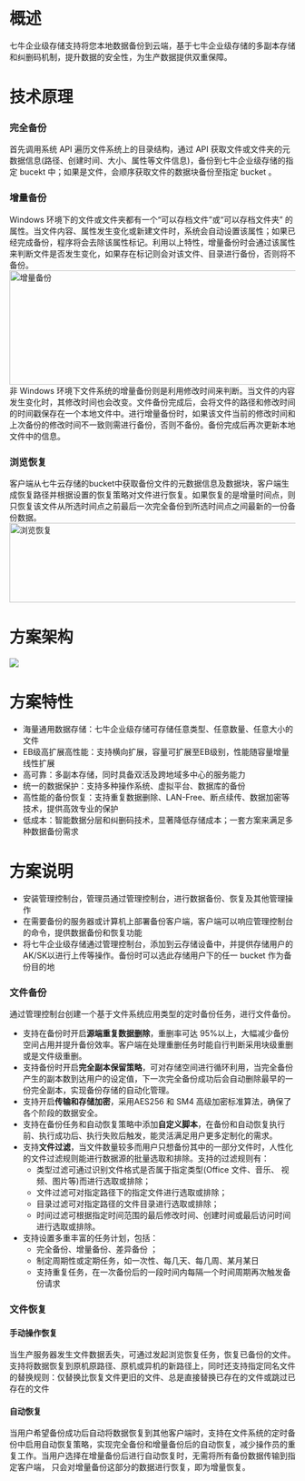 # 概述
七牛企业级存储支持将您本地数据备份到云端，基于七牛企业级存储的多副本存储和纠删码机制，提升数据的安全性，为生产数据提供双重保障。

# 技术原理

### **完全备份**

首先调用系统 API 遍历文件系统上的目录结构，通过 API 获取文件或文件夹的元数据信息(路径、创建时间、大小、属性等文件信息)，备份到七牛企业级存储的指定 bucekt 中；如果是文件，会顺序获取文件的数据块备份至指定 bucket 。

### **增量备份**

Windows 环境下的文件或文件夹都有一个“可以存档文件”或“可以存档文件夹” 的属性。当文件内容、属性发生变化或新建文件时，系统会自动设置该属性；如果已经完成备份，程序将会去除该属性标记。利用以上特性，增量备份时会通过该属性来判断文件是否发生变化，如果存在标记则会对该文件、目录进行备份，否则将不备份。
 <img src="https://dn-odum9helk.qbox.me/FmSA15tDABU3_yCM__Jy3j_r_Ltm" width = "617" height = "201" alt="增量备份" align=center />
非 Windows 环境下文件系统的增量备份则是利用修改时间来判断。当文件的内容发生变化时，其修改时间也会改变。文件备份完成后，会将文件的路径和修改时间的时间戳保存在一个本地文件中。进行增量备份时，如果该文件当前的修改时间和上次备份的修改时间不一致则需进行备份，否则不备份。备份完成后再次更新本地文件中的信息。

### **浏览恢复**

客户端从七牛云存储的bucket中获取备份文件的元数据信息及数据块，客户端生成恢复路径并根据设置的恢复策略对文件进行恢复。如果恢复的是增量时间点，则只恢复该文件从所选时间点之前最后一次完全备份到所选时间点之间最新的一份备份数据。
 <img src="https://dn-odum9helk.qbox.me/Fm48fP_m1CQuTRAZYYUCQzkvB_oQ" width = "611" height = "140" alt="浏览恢复" align=center />

# 方案架构
![](https://dn-odum9helk.qbox.me/Fk3CZoA-NFm3kY_UenFzC_A13Fax)

# 方案特性

* 海量通用数据存储：七牛企业级存储可存储任意类型、任意数量、任意大小的文件
* EB级高扩展高性能：支持横向扩展，容量可扩展至EB级别，性能随容量增量线性扩展
* 高可靠：多副本存储，同时具备双活及跨地域多中心的服务能力
* 统一的数据保护：支持多种操作系统、虚拟平台、数据库的备份
* 高性能的备份恢复：支持重复数据删除、LAN-Free、断点续传、数据加密等技术，提供高效专业的保护
* 低成本：智能数据分层和纠删码技术，显著降低存储成本；一套方案来满足多种数据备份需求

# 方案说明

* 安装管理控制台，管理员通过管理控制台，进行数据备份、恢复及其他管理操作
* 在需要备份的服务器或计算机上部署备份客户端，客户端可以响应管理控制台的命令，提供数据备份和恢复功能
* 将七牛企业级存储通过管理控制台，添加到云存储设备中，并提供存储用户的AK/SK以进行上传等操作。备份时可以选此存储用户下的任一 bucket 作为备份目的地

### **文件备份**

通过管理控制台创建一个基于文件系统应用类型的定时备份任务，进行文件备份。
* 支持在备份时开启**源端重复数据删除**，重删率可达 95%以上，大幅减少备份空间占用并提升备份效率。客户端在处理重删任务时能自行判断采用块级重删或是文件级重删。
* 支持备份时开启**完全副本保留策略**，可对存储空间进行循环利用，当完全备份产生的副本数到达用户的设定值，下一次完全备份成功后会自动删除最早的一份完全副本，实现备份存储的自动化管理。
* 支持开启**传输和存储加密**，采用AES256 和 SM4 高级加密标准算法，确保了各个阶段的数据安全。
* 支持在备份任务和自动恢复策略中添加**自定义脚本**，在备份和自动恢复执行前、执行成功后、执行失败后触发，能灵活满足用户更多定制化的需求。
* 支持**文件过滤**，当文件数量较多而用户只想备份其中的一部分文件时，人性化的文件过滤规则能进行数据源的批量选取和排除。支持的过滤规则有：
	* 类型过滤可通过识别文件格式是否属于指定类型(Office 文件、音乐、 视频、图片等)而进行选取或排除；
	* 文件过滤可对指定路径下的指定文件进行选取或排除；
	* 目录过滤可对指定路径的文件目录进行选取或排除；
	* 时间过滤可根据指定时间范围的最后修改时间、创建时间或最后访问时间进行选取或排除。
* 支持设置多重丰富的任务计划，包括：
	* 完全备份、增量备份、差异备份 ；
	* 制定周期性或定期任务，如一次性、每几天、每几周、某月某日
	* 支持重复任务，在一次备份后的一段时间内每隔一个时间周期再次触发备份请求

### **文件恢复**

#### **手动操作恢复**

当生产服务器发生文件数据丢失，可通过发起浏览恢复任务，恢复已备份的文件。支持将数据恢复到原机原路径、原机或异机的新路径上，同时还支持指定同名文件的替换规则：仅替换比恢复文件更旧的文件、总是直接替换已存在的文件或跳过已存在的文件

#### **自动恢复**

当用户希望备份成功后自动将数据恢复到其他客户端时，支持在文件系统的定时备份中启用自动恢复策略，实现完全备份和增量备份后的自动恢复，减少操作员的重复工作。当用户选择在增量备份后进行自动恢复时，无需将所有备份数据传输到指定客户端， 只会对增量备份这部分的数据进行恢复，即为增量恢复。